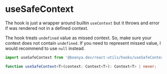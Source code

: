 
<Meta />

# useSafeContext

The hook is just a wrapper around builtin `useContext`
but it throws and error if was rendered not in a defined context.

The hook treats `undefined` value as missed context.
So, make sure your context does not contain `undefined`.
If you need to represent missed value, I would recommend to use `null` instead.

```ts
import useSafeContext from '@boonya.dev/react-utils/hooks/useSafeContext';
```

```ts
function useSafeContext<T>(context: Context<T>): Context<T> | never;
```
